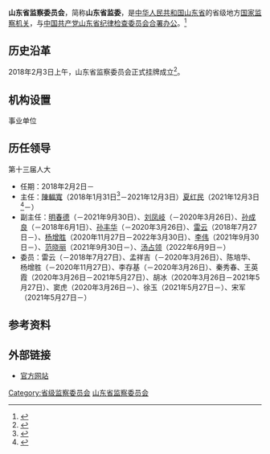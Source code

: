 {{Infobox PRCG
|机构名称 = 山东省监察委员会
|标志1    = National Emblem of the People's Republic of China.svg
|标志1说明 = 
|标志2    =
|标志2说明 =
|中共合署办公 = [[中国共产党山东省纪律检查委员会|中国共产党山东省纪律检查委员会]]
|人员链接 = 
|职位1    = 主任
|人员1    = [[夏红民|夏红民]]
|职位2    = 副主任
|人员2    = [[李伟_(1967年)|李　伟]]、[[雷云|雷　云]]、[[范晓丽|范晓丽]]、[[汤占领|汤占领]]
|人数2    = 4
|授权法源 = 
|组织法规 =
|成立时间 = 
|被接替者 = [[山东省监察厅|山东省监察厅]]
|业务上级 = [[中华人民共和国国家监察委员会|中华人民共和国国家监察委员会]]
|组织上级 = [[山东省人民代表大会|山东省人民代表大会]]<br />[[山东省人民代表大会常务委员会|山东省人民代表大会常务委员会]]
|中共上级 = [[中国共产党中央纪律检查委员会|中国共产党中央纪律检查委员会]]
|中共本级 = [[中国共产党山东省纪律检查委员会|中国共产党山东省纪律检查委员会]]（[[合署办公|合署办公]]）（监察委不设[[党组|党组]]）
|机构类型 = 省级[[中华人民共和国国家监察机关|国家监察机关]]
|行政级别 = 副省级
|下级链接 = 
|场所1    = 山东省监察委员会
|地址1    = 中国[[山东省|山东省]][[济南市|济南市]][[市中区_(济南市)|市中区]]建国小经三路21号
|邮编1    = 250001
|电话1    =
|场所2    =
|地址2    = 
|电话2    = 
|官网2    = 
|官网     = [http://www.sdjj.gov.cn/ 官方网站]
}}

'''山东省监察委员会'''，简称'''山东省监委'''，是[[中华人民共和国|中华人民共和国]][[山东省|山东省]]的省级地方[[中华人民共和国国家监察机关|国家监察机关]]，与[[中国共产党山东省纪律检查委员会|中国共产党山东省纪律检查委员会]][[合署办公|合署办公]]。<ref>{{Cite web|title=国家监察体制改革试点的重大阶段性成果——省级监察委员会诞生记|url=http://www.ccdi.gov.cn/toutiao/201802/t20180202_163150.html|accessdate=2020-08-12|work=中国纪检监察报}}</ref>
== 历史沿革 ==
2018年2月3日上午，山东省监察委员会正式挂牌成立<ref>{{Cite web|author1=魏然|author2=李子路|title=山东省监察委员会挂牌成立|url=http://paper.dzwww.com/dzrb/content/20180204/Articel01006MT.htm|date=2018-02-04|work=大众日报}}</ref>。
== 机构设置 ==
{{columns-list|2|
*办公厅
*组织部
*宣传部
*研究室
*党风政风监督室
*信访室（省国家公职人员违法违纪举报中心）
*案件监督管理室
*第一至第八监督检查室
*第九至第十三审查调查室
*案件审理室（政策法规室）
*纪检监察干部监督室
*机关党委
*离退休干部处
}}
;事业单位
{{columns-list|2|
*机关服务中心
*网络管理中心
*省纪检监察干部培训学院
*电化教育中心
*红山园管理服务中心（山东省廉政教育馆）
}}
== 历任领导 ==
;第十三届人大
*任期：2018年2月2日－
*主任：[[陳輻寬|陳輻寬]]（2018年1月31日<ref>{{cite web |title=陈辐宽当选山东省监察委员会主任 |url=http://district.ce.cn/newarea/sddy/201801/31/t20180131_27997748.shtml |publisher=中国经济网 |date=2018-01-31 |accessdate=2020-09-25 |archive-date=2019-09-15 |archive-url=https://web.archive.org/web/20190915034333/http://district.ce.cn/newarea/sddy/201801/31/t20180131_27997748.shtml |dead-url=no }}</ref>－2021年12月3日）{{to}}[[夏红民|夏红民]]（2021年12月3日<ref>{{cite web |title=夏红民任山东省监委代主任 陈辐宽辞去主任职务 |url=http://district.ce.cn/newarea/sddy/202112/04/t20211204_37141840.shtml |publisher=中国经济网 |date=2021-12-04 |accessdate=2022-01-08 |archive-date=2021-12-06 |archive-url=https://web.archive.org/web/20211206033824/http://district.ce.cn/newarea/sddy/202112/04/t20211204_37141840.shtml }}</ref>－）
*副主任：[[明春德|明春德]]（－2021年9月30日）、[[刘凤岐|刘凤岐]]（－2020年3月26日）、[[孙成良|孙成良]]（－2018年6月1日）、[[孙丰华|孙丰华]]（－2020年3月26日）、[[雷云|雷云]]（2018年7月27日－）、[[杨增胜|杨增胜]]（2020年11月27日－2022年3月30日）、[[李伟_(1967年)|李伟]]（2021年9月30日－）、[[范晓丽|范晓丽]]（2021年9月30日－）、[[汤占领|汤占领]]（2022年6月9日－）
*委员：雷云（－2018年7月27日）、孟祥吉（－2020年3月26日）、陈培华、杨增胜（－2020年11月27日）、李存基（－2020年3月26日）、秦秀春、王英霞（2020年3月26日－2021年5月27日）、胡冰（2020年3月26日－2021年5月27日）、窦虎（2020年3月26日－）、徐玉（2021年5月27日－）、宋军（2021年5月27日－）

== 参考资料 ==
{{reflist}}
== 外部链接 ==
*[http://www.sdjj.gov.cn/ 官方网站] {{Wayback|url=http://www.sdjj.gov.cn/ |date=20200922095958 }}
{{国家机关|山东省|level=高级}}
{{中华人民共和国各省级行政区|监察机关}}
{{中华人民共和国山东省正职领导人|nocat}}
{{山东省领导人}}

[[Category:省级监察委员会|Category:省级监察委员会]]
[[Category:山东省监察委员会|]]